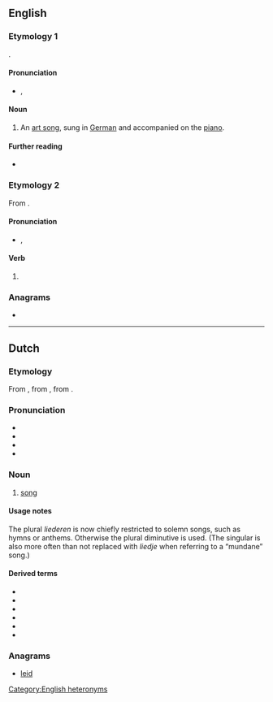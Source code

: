 {{also|Lied}}
==English==

===Etymology 1===
{{borrowing|en|de|Lied||song}}.

====Pronunciation====
* {{enPR|lēd}}, {{IPA|/liːd/|lang=en}}

====Noun====
{{en-noun|lieder}}

# {{lb|en|music}} An [[art song]], sung in [[German]] and accompanied on the [[piano]].

====Further reading====
* {{pedia}}

===Etymology 2===
From {{etyl|en|-}} {{l|en|lie}}.

====Pronunciation====
* {{enPR|līd}}, {{IPA|/laɪd/|lang=en}}

====Verb====
{{head|en|verb form}}

# {{en-past of|lie}}

===Anagrams===
* {{anagrams|en|Diel|Idle|deli|diel|eild|idle|leid}}

[[Category:English heteronyms]]

----

==Dutch==
{{wikipedia|lang=nl}}

===Etymology===
From {{inh|nl|dum|liet}}, from {{inh|nl|odt|*lioth}}, from {{inh|nl|gem-pro|*leuþą}}.

===Pronunciation===
* {{IPA|lang=nl|/lit/}}
* {{audio|Nl-lied.ogg|lang=nl}}
* {{rhymes|it|lang=nl}}
* {{homophones|liet|lang=nl}}

===Noun===
{{nl-noun|n|-eren|liedje}}

# [[song]]

====Usage notes====
The plural ''liederen'' is now chiefly restricted to solemn songs, such as hymns or anthems. Otherwise the plural diminutive {{m|nl|liedjes}} is used. (The singular is also more often than not replaced with ''liedje'' when referring to a “mundane” song.)

====Derived terms====
* {{l|nl|kerstlied}}
* {{l|nl|levenslied}}
* {{l|nl|loflied}}
* {{l|nl|strijdlied}}
* {{l|nl|treurlied}}
* {{l|nl|volkslied}}

===Anagrams===
* [[leid#Dutch|leid]]
